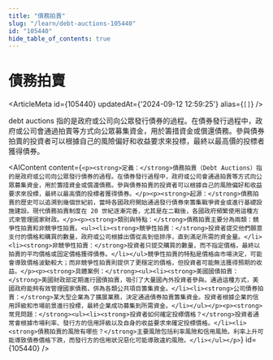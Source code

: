 ```yaml
---
title: "債務拍賣"
slug: "/learn/debt-auctions-105440"
id: "105440"
hide_table_of_contents: true
---
```



# 債務拍賣

<ArticleMeta id={105440} updatedAt={'2024-09-12 12:59:25'} alias={`[]`} />
<div className='border-solid border-b border-t-0 my-4 border-[var(--ifm-color-gray-300)]' />

debt auctions 指的是政府或公司向公眾發行債券的過程。在債券發行過程中，政府或公司會通過拍賣等方式向公眾募集資金，用於籌措資金或償還債務。參與債券拍賣的投資者可以根據自己的風險偏好和收益要求來投標，最終以最高價的投標者獲得債券。

<AIContent content={`<p><strong>定義：</strong>債務拍賣（Debt Auctions）指的是政府或公司向公眾發行債券的過程。在債券發行過程中，政府或公司會通過拍賣等方式向公眾募集資金，用於籌措資金或償還債務。參與債券拍賣的投資者可以根據自己的風險偏好和收益要求來投標，最終以最高價的投標者獲得債券。</p><p><strong>起源：</strong>債務拍賣的歷史可以追溯到幾個世紀前，當時各國政府開始通過發行債券來籌集戰爭資金或進行基礎設施建設。現代債務拍賣制度在 20 世紀逐漸完善，尤其是在二戰後，各國政府頻繁使用這種方式來管理國家財政。</p><p><strong>類別與特點：</strong>債務拍賣主要分為兩類：競爭性拍賣和非競爭性拍賣。<ul><li><strong>競爭性拍賣：</strong>投資者提交他們願意支付的價格和購買的數量，政府或公司根據出價從高到低排序，直到滿足所需的資金量。</li><li><strong>非競爭性拍賣：</strong>投資者只提交購買的數量，而不指定價格，最終以拍賣的平均價格或固定價格獲得債券。</li></ul>競爭性拍賣的特點是價格由市場決定，可能會導致價格波動較大；而非競爭性拍賣則提供了更穩定的價格，但投資者可能無法獲得預期的收益。</p><p><strong>具體案例：</strong><ul><li><strong>美國國債拍賣：</strong>美國財政部定期進行國債拍賣，吸引了大量國內外投資者參與。通過這種方式，美國政府能夠有效管理國家債務，併為各類公共項目籌集資金。</li><li><strong>公司債券拍賣：</strong>某大型企業為了擴展業務，決定通過債券拍賣籌集資金。投資者根據企業的信用評級和市場前景進行投標，最終企業成功募集到所需資金。</li></ul></p><p><strong>常見問題：</strong><ul><li><strong>投資者如何確定投標價格？</strong>投資者通常會根據市場利率、發行方的信用評級以及自身的收益要求來確定投標價格。</li><li><strong>債務拍賣的風險有哪些？</strong>主要風險包括利率風險和信用風險。利率上升可能導致債券價格下跌，而發行方的信用狀況惡化可能導致違約風險。</li></ul></p>`} id={105440} />
